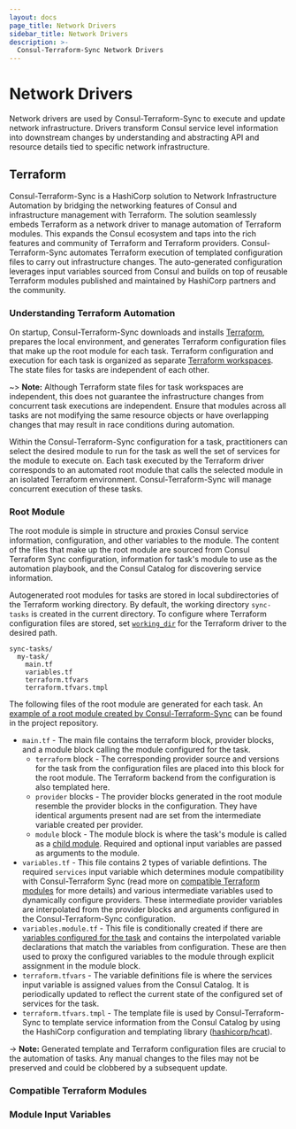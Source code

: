 ```yaml
---
layout: docs
page_title: Network Drivers
sidebar_title: Network Drivers
description: >-
  Consul-Terraform-Sync Network Drivers
---
```


# Network Drivers

Network drivers are used by Consul-Terraform-Sync to execute and update network infrastructure. Drivers transform Consul service level information into downstream changes by understanding and abstracting API and resource details tied to specific network infrastructure.

## Terraform

Consul-Terraform-Sync is a HashiCorp solution to Network Infrastructure Automation by bridging the networking features of Consul and infrastructure management with Terraform. The solution seamlessly embeds Terraform as a network driver to manage automation of Terraform modules. This expands the Consul ecosystem and taps into the rich features and community of Terraform and Terraform providers. Consul-Terraform-Sync automates Terraform execution of templated configuration files to carry out infrastructure changes. The auto-generated configuration leverages input variables sourced from Consul and builds on top of reusable Terraform modules published and maintained by HashiCorp partners and the community.

### Understanding Terraform Automation

On startup, Consul-Terraform-Sync downloads and installs [Terraform](https://www.terraform.io/downloads.html), prepares the local environment, and generates Terraform configuration files that make up the root module for each task. Terraform configuration and execution for each task is organized as separate [Terraform workspaces](https://www.terraform.io/docs/state/workspaces.html). The state files for tasks are independent of each other.

~> **Note:** Although Terraform state files for task workspaces are independent, this does not guarantee the infrastructure changes from concurrent task executions are independent. Ensure that modules across all tasks are not modifying the same resource objects or have overlapping changes that may result in race conditions during automation.

Within the Consul-Terraform-Sync configuration for a task, practitioners can select the desired module to run for the task as well the set of services for the module to execute on. Each task executed by the Terraform driver corresponds to an automated root module that calls the selected module in an isolated Terraform environment. Consul-Terraform-Sync will manage concurrent execution of these tasks.

### Root Module

The root module is simple in structure and proxies Consul service information, configuration, and other variables to the module. The content of the files that make up the root module are sourced from Consul Terraform Sync configuration, information for task's module to use as the automation playbook, and the Consul Catalog for discovering service information.

Autogenerated root modules for tasks are stored in local subdirectories of the Terraform working directory. By default, the working directory `sync-tasks` is created in the current directory. To configure where Terraform configuration files are stored, set [`working_dir`](/docs/nia/installation/configuration#working_dir) for the Terraform driver to the desired path.

```
sync-tasks/
  my-task/
    main.tf
    variables.tf
    terraform.tfvars
    terraform.tfvars.tmpl
```

The following files of the root module are generated for each task. An [example of a root module created by Consul-Terraform-Sync](https://github.com/hashicorp/consul-terraform-sync/tree/master/examples) can be found in the project repository.
* `main.tf` - The main file contains the terraform block, provider blocks, and a module block calling the module configured for the task.
    * `terraform` block - The corresponding provider source and versions for the task from the configuration files are placed into this block for the root module. The Terraform backend from the configuration is also templated here.
    * `provider` blocks - The provider blocks generated in the root module resemble the provider blocks in the configuration. They have identical arguments present nad are set from the intermediate variable created per provider.
    * `module` block - The module block is where the task's module is called as a [child module](https://www.terraform.io/docs/configuration/modules.html#calling-a-child-module). Required and optional input variables are passed as arguments to the module.
* `variables.tf` - This file contains 2 types of variable defintions. The required `services` input variable which determines module compatibility with Consul-Terraform Sync (read more on [compatible Terraform modules](#compatible-terraform-modules) for more details) and various intermediate variables used to dynamically configure providers. These intermediate provider variables are interpolated from the provider blocks and arguments configured in the Consul-Terraform-Sync configuration.
* `variables.module.tf` - This file is conditionally created if there are [variables configured for the task](/docs/nia/installation/configuration#variable_files) and contains the interpolated variable declarations that match the variables from configuration. These are then used to proxy the configured variables to the module through explicit assignment in the module block.
* `terraform.tfvars` - The variable definitions file is where the services input variable is assigned values from the Consul Catalog. It is periodically updated to reflect the current state of the configured set of services for the task.
* `terraform.tfvars.tmpl` - The template file is used by Consul-Terraform-Sync to template service information from the Consul Catalog by using the HashiCorp configuration and templating library ([hashicorp/hcat](https://github.com/hashicorp/hcat)).

-> **Note:** Generated template and Terraform configuration files are crucial to the automation of tasks. Any manual changes to the files may not be preserved and could be clobbered by a subsequent update.

### Compatible Terraform Modules

### Module Input Variables
